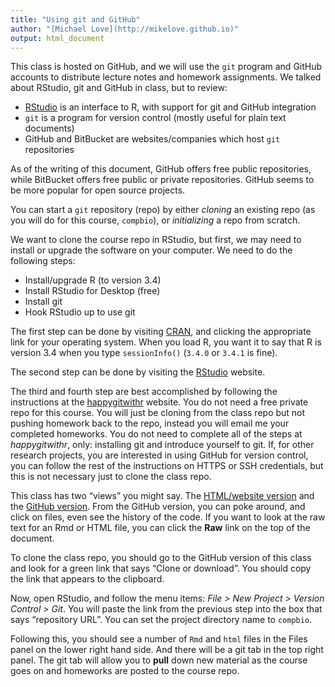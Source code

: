```yaml
---
title: "Using git and GitHub"
author: "[Michael Love](http://mikelove.github.io)"
output: html_document
---
```


This class is hosted on GitHub, and we will use the `git` program and GitHub accounts
to distribute lecture notes and homework assignments.
We talked about RStudio, git and GitHub in class, but to review:

* [RStudio](https://www.rstudio.com/) is an interface to R, with support for git and GitHub integration
* `git` is a program for version control (mostly useful for plain text documents) 
* GitHub and BitBucket are websites/companies which host `git` repositories 

As of the writing of this document, GitHub offers free public repositories, 
while BitBucket offers free public or private repositories. GitHub seems to
be more popular for open source projects.

You can start a `git` repository (repo) by either *cloning* an existing repo
(as you will do for this course, `compbio`), or *initializing* a repo
from scratch. 

We want to clone the course repo in RStudio, but first, we may need to 
install or upgrade the software on your computer. We need to do the following
steps:

* Install/upgrade R (to version 3.4)
* Install RStudio for Desktop (free)
* Install git
* Hook RStudio up to use git

The first step can be done by visiting [CRAN](cran.r-project.org), and
clicking the appropriate link for your operating system. When you load R,
you want it to say that R is version 3.4 when you type `sessionInfo()`
(`3.4.0` or `3.4.1` is fine).

The second step can be done by visiting the [RStudio](https://www.rstudio.com/) website.

The third and fourth step are best accomplished by following the instructions
at the [happygitwithr](http://happygitwithr.com/) website. You do not
need a free private repo for this course. You will just be cloning from the
class repo but not pushing homework back to the repo, instead you will email 
me your completed homeworks. You do not need to complete all of the steps
at *happygitwithr*, only:  installing git and introduce yourself to git. 
If, for other research projects, you are
interested in using GitHub for version control,
you can follow the rest of the instructions on HTTPS or SSH credentials,
but this is not necessary just to clone the class repo.

This class has two "views"  you might say. 
The [HTML/website version](https://mikelove.github.io/compbio/) and the 
[GitHub version](https://github.com/mikelove/compbio). From the GitHub version,
you can poke around, and click on files, even see the history of the code.
If you want to look at the raw text for an Rmd or HTML file, you 
can click the **Raw** link on the top of the document.

To clone the class repo, you should go to the GitHub version of this class 
and look for a green link that says "Clone or download". 
You should copy the link that appears to the clipboard.

Now, open RStudio, and follow the menu items: 
*File > New Project > Version Control > Git*. 
You will paste the link from the previous step into the box that 
says "repository URL". You can set the project directory name to `compbio`.

Following this, you should see a number of `Rmd` and `html` files in the Files 
panel on the lower right hand side. And there will be a git tab in the top right
panel. The git tab will allow you to **pull** down new material as the course goes
on and homeworks are posted to the course repo.

